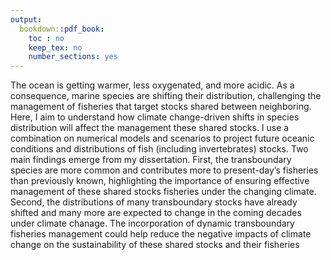 ```yaml
---
output:
  bookdown::pdf_book:
    toc : no
    keep_tex: no
    number_sections: yes
---
```


<!-- NOTE: max 150 words -->

The ocean is getting warmer, less oxygenated, and more acidic. As a consequence, marine species are shifting their distribution, challenging the management of fisheries that target stocks shared between neighboring. Here, I aim to understand how climate change-driven shifts in species distribution will affect the management these shared stocks. I use a combination on numerical models and scenarios to project future oceanic conditions and distributions of fish (including invertebrates) stocks. Two main findings emerge from my dissertation. First, the transboundary species are more common and contributes more to present-day’s fisheries than previously known, highlighting the importance of ensuring effective management of these shared stocks fisheries under the changing climate. Second, the distributions of many transboundary stocks have already shifted and many more are expected to change in the coming decades under climate chanage. The incorporation of dynamic transboundary fisheries management could help reduce the negative impacts of climate change on the sustainability of these shared stocks and their fisheries

<!--Current words 149/150 -->


